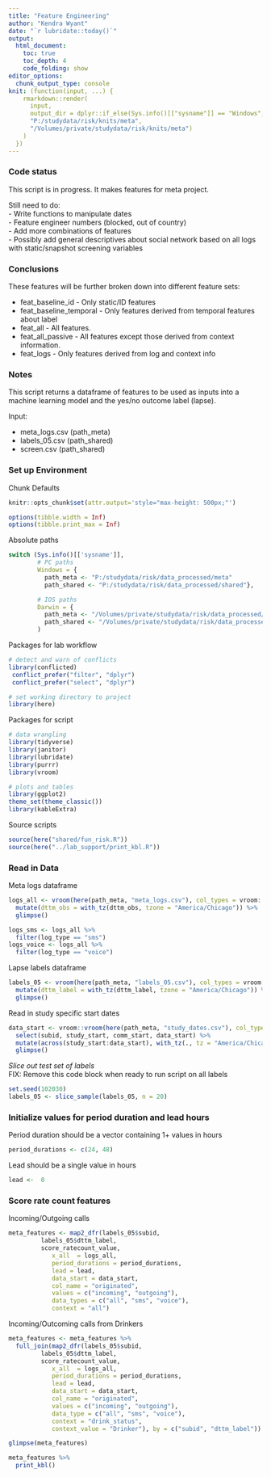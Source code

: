 ---
title: "Feature Engineering"
author: "Kendra Wyant"
date: "`r lubridate::today()`"
output: 
  html_document:
    toc: true 
    toc_depth: 4
    code_folding: show
editor_options: 
  chunk_output_type: console
knit: (function(input, ...) {
    rmarkdown::render(
      input,
      output_dir = dplyr::if_else(Sys.info()[["sysname"]] == "Windows",
      "P:/studydata/risk/knits/meta", 
      "/Volumes/private/studydata/risk/knits/meta")
    )
  })
---

### Code status

This script is in progress. It makes features for meta project.    

Still need to do:   
- Write functions to manipulate dates    
- Feature engineer numbers (blocked, out of country)   
- Add more combinations of features    
- Possibly add general descriptives about social network based on all logs with static/snapshot screening variables   


### Conclusions

These features will be further broken down into different feature sets:     

- feat_baseline_id - Only static/ID features    
- feat_baseline_temporal - Only features derived from temporal features about label      
- feat_all - All features.   
- feat_all_passive - All features except those derived from context information.     
- feat_logs - Only features derived from log and context info     


### Notes

This script returns a dataframe of features to be used as inputs into a machine learning 
model and the yes/no outcome label (lapse).      

Input:   

- meta_logs.csv (path_meta)   
- labels_05.csv (path_shared)   
- screen.csv (path_shared)


### Set up Environment

Chunk Defaults
```{r defaults, include=FALSE}
knitr::opts_chunk$set(attr.output='style="max-height: 500px;"')

options(tibble.width = Inf)
options(tibble.print_max = Inf)
```

Absolute paths
```{r, paths}
switch (Sys.info()[['sysname']],
        # PC paths
        Windows = {
          path_meta <- "P:/studydata/risk/data_processed/meta"
          path_shared <- "P:/studydata/risk/data_processed/shared"},

        # IOS paths
        Darwin = {
          path_meta <- "/Volumes/private/studydata/risk/data_processed/meta"
          path_shared <- "/Volumes/private/studydata/risk/data_processed/shared"}
        )
```


Packages for lab workflow 
```{r, packages_workflow, message=FALSE, warning=FALSE}
# detect and warn of conflicts
library(conflicted) 
 conflict_prefer("filter", "dplyr")
 conflict_prefer("select", "dplyr")

# set working directory to project
library(here)
```

Packages for script
```{r, packages_script, message=FALSE, warning=FALSE}
# data wrangling
library(tidyverse)  
library(janitor) 
library(lubridate)
library(purrr)
library(vroom)

# plots and tables
library(ggplot2)
theme_set(theme_classic()) 
library(kableExtra)
```

Source scripts
```{r, source_script, message=FALSE, warning=FALSE}
source(here("shared/fun_risk.R"))
source(here("../lab_support/print_kbl.R"))
```

### Read in Data

Meta logs dataframe  
```{r}
logs_all <- vroom(here(path_meta, "meta_logs.csv"), col_types = vroom::cols()) %>% 
  mutate(dttm_obs = with_tz(dttm_obs, tzone = "America/Chicago")) %>% 
  glimpse()

logs_sms <- logs_all %>% 
  filter(log_type == "sms") 
logs_voice <- logs_all %>% 
  filter(log_type == "voice") 
```

Lapse labels dataframe
```{r}
labels_05 <- vroom(here(path_meta, "labels_05.csv"), col_types = vroom::cols()) %>% 
  mutate(dttm_label = with_tz(dttm_label, tzone = "America/Chicago")) %>% 
  glimpse()
```

Read in study specific start dates
```{r}
data_start <- vroom::vroom(here(path_meta, "study_dates.csv"), col_types = vroom::cols()) %>% 
  select(subid, study_start, comm_start, data_start) %>% 
  mutate(across(study_start:data_start), with_tz(., tz = "America/Chicago")) %>% 
  glimpse()
```



*Slice out test set of labels*    
FIX: Remove this code block when ready to run script on all labels
```{r}
set.seed(102030)
labels_05 <- slice_sample(labels_05, n = 20)
```



### Initialize values for period duration and lead hours

Period duration should be a vector containing 1+ values in hours
```{r}
period_durations <- c(24, 48) 
```

Lead should be a single value in hours
```{r}
lead <-  0 
```



### Score rate count features

Incoming/Outgoing calls
```{r}
meta_features <- map2_dfr(labels_05$subid, 
         labels_05$dttm_label,
         score_ratecount_value,
            x_all  = logs_all,
            period_durations = period_durations,
            lead = lead, 
            data_start = data_start, 
            col_name = "originated", 
            values = c("incoming", "outgoing"), 
            data_types = c("all", "sms", "voice"),
            context = "all") 
```

Incoming/Outcoming calls from Drinkers
```{r}
meta_features <- meta_features %>% 
  full_join(map2_dfr(labels_05$subid, 
         labels_05$dttm_label,
         score_ratecount_value,
            x_all  = logs_all,
            period_durations = period_durations,
            lead = lead, 
            data_start = data_start, 
            col_name = "originated", 
            values = c("incoming", "outgoing"), 
            data_type = c("all", "sms", "voice"),
            context = "drink_status",
            context_value = "Drinker"), by = c("subid", "dttm_label"))
```


```{r}
glimpse(meta_features)

meta_features %>% 
  print_kbl()
```




